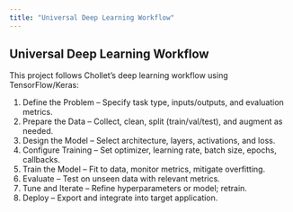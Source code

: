 ```yaml
---
title: "Universal Deep Learning Workflow"
---
```


## Universal Deep Learning Workflow

This project follows Chollet’s deep learning workflow using TensorFlow/Keras:

1. Define the Problem – Specify task type, inputs/outputs, and evaluation metrics.
2. Prepare the Data – Collect, clean, split (train/val/test), and augment as needed.
3. Design the Model – Select architecture, layers, activations, and loss.
4. Configure Training – Set optimizer, learning rate, batch size, epochs, callbacks.
5. Train the Model – Fit to data, monitor metrics, mitigate overfitting.
6. Evaluate – Test on unseen data with relevant metrics.
7. Tune and Iterate – Refine hyperparameters or model; retrain.
8. Deploy – Export and integrate into target application. 



<!-- ### Core Mammography Tasks

- Segmentation – Outline tumors and lesions
- Detection – Locate suspicious regions
- Classification – Predict benign vs. malignant
- *Risk Prediction – Estimate malignancy likelihood* -->


<!-- ## Universal Deep Learning Workflow

This project will follow the deep learning workflow outlined by Chollet (2021)[@chollet2021], encompassing:

1. Define the Problem
   Task type (e.g., classification), inputs/outputs, evaluation metrics.

2. Prepare the Data
   Collect, clean, preprocess, split (train/val/test), and augment if needed.

3. Design the Model
   Choose architecture, layers, activations, and loss function.

4. Configure Training
   Set optimizer, learning rate, batch size, epochs, callbacks.

5. Train the Model
   Fit to data, monitor metrics, handle overfitting.

6. Evaluate Performance
   Test on unseen data using appropriate metrics.

7. Tune and Iterate
   Refine hyperparameters or architecture; retrain.

8. Deploy the Model
   Export and integrate into production or application.

The implementation will use TensorFlow/Keras,[@tensorflowteam2015] following best practices for medical image analysis.

![Deep Learning Tasks](/figures/models_1.png) -->

<!-- ### Core Tasks in Breast Imaging -->
<!-- The model will address three key tasks commonly encountered in mammography-based diagnosis: -->

<!-- - Segmentation: Delineate tumor boundaries and lesion shapes  
- Detection: Identify and localize suspicious regions (bounding boxes or masks)  
- Classification: Determine tumor type (e.g., benign vs. malignant)
- Risk Prediction: Estimate likelihood of malignancy based on imaging features -->
